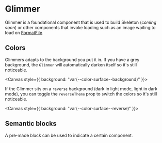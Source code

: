 
<Meta title="Components/Status and Feedback/Glimmer" component={Glimmer} />

# Glimmer

Glimmer is a foundational component that is used to build Skeleton (_coming
soon_) or other components that invoke loading such as an image waiting to load
on [FormatFile](/components/FormatFile).

## Colors

Glimmers adapts to the background you put it in. If you have a grey background,
the `Glimmer` will automatically darken itself so it's still noticeable.

<Canvas style={{ background: "var(--color-surface--background)" }}>
  <Glimmer />
</Canvas>

If the Glimmer sits on a `reverse` background (dark in light mode, light in
dark mode), you can toggle the `reverseTheme` prop to switch the colors so it's
still noticeable.

<Canvas style={{ background: "var(--color-surface--reverse)" }}>
  <Box background="surface--reverse" padding="base">
    <Glimmer reverseTheme />
  </Box>
</Canvas>

## Semantic blocks

A pre-made block can be used to indicate a certain component.


<Tabs>
  <Tab label={"Glimmer.Header"}>
    <Source code={"Glimmer.Header"} />
    <Canvas withSource="none">
      <Glimmer.Header />
    </Canvas>
    <ArgsTable of={Glimmer.Header} />
  </Tab>
  <Tab label={"Glimmer.Text"}>
    <Source code={"Glimmer.Text"} />
    <Canvas withSource="none">
      <Glimmer.Text />
    </Canvas>
    <ArgsTable of={Glimmer.Text} />
  </Tab>
  <Tab label={"Glimmer.Button"}>
    <Source code={"Glimmer.Button"} />
    <Canvas withSource="none">
      <Glimmer.Button />
    </Canvas>
    <ArgsTable of={Glimmer.Button} />
  </Tab>
</Tabs>
